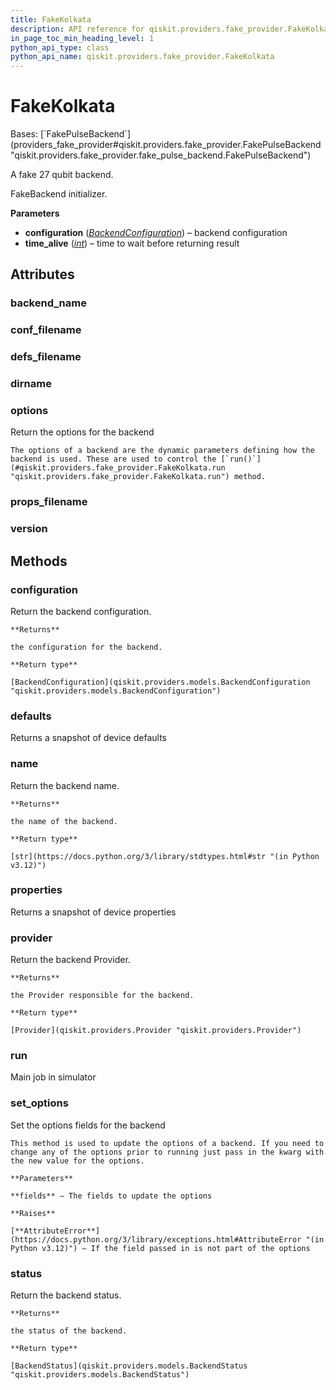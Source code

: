 ```yaml
---
title: FakeKolkata
description: API reference for qiskit.providers.fake_provider.FakeKolkata
in_page_toc_min_heading_level: 1
python_api_type: class
python_api_name: qiskit.providers.fake_provider.FakeKolkata
---
```


# FakeKolkata

<Class id="qiskit.providers.fake_provider.FakeKolkata" isDedicatedPage={true} github="https://github.com/qiskit/qiskit/tree/stable/0.45/qiskit/providers/fake_provider/backends/kolkata/fake_kolkata.py" signature="qiskit.providers.fake_provider.FakeKolkata" modifiers="class">
  Bases: [`FakePulseBackend`](providers_fake_provider#qiskit.providers.fake_provider.FakePulseBackend "qiskit.providers.fake_provider.fake_pulse_backend.FakePulseBackend")

  A fake 27 qubit backend.

  FakeBackend initializer.

  **Parameters**

  *   **configuration** ([*BackendConfiguration*](qiskit.providers.models.BackendConfiguration "qiskit.providers.models.BackendConfiguration")) – backend configuration
  *   **time\_alive** ([*int*](https://docs.python.org/3/library/functions.html#int "(in Python v3.12)")) – time to wait before returning result

  ## Attributes

  ### backend\_name

  <Attribute id="qiskit.providers.fake_provider.FakeKolkata.backend_name" attributeValue="'fake_kolkata'" />

  ### conf\_filename

  <Attribute id="qiskit.providers.fake_provider.FakeKolkata.conf_filename" attributeValue="'conf_kolkata.json'" />

  ### defs\_filename

  <Attribute id="qiskit.providers.fake_provider.FakeKolkata.defs_filename" attributeValue="'defs_kolkata.json'" />

  ### dirname

  <Attribute id="qiskit.providers.fake_provider.FakeKolkata.dirname" attributeValue="'/home/runner/work/qiskit/qiskit/qiskit/providers/fake_provider/backends/kolkata'" />

  ### options

  <Attribute id="qiskit.providers.fake_provider.FakeKolkata.options">
    Return the options for the backend

    The options of a backend are the dynamic parameters defining how the backend is used. These are used to control the [`run()`](#qiskit.providers.fake_provider.FakeKolkata.run "qiskit.providers.fake_provider.FakeKolkata.run") method.
  </Attribute>

  ### props\_filename

  <Attribute id="qiskit.providers.fake_provider.FakeKolkata.props_filename" attributeValue="'props_kolkata.json'" />

  ### version

  <Attribute id="qiskit.providers.fake_provider.FakeKolkata.version" attributeValue="1" />

  ## Methods

  ### configuration

  <Function id="qiskit.providers.fake_provider.FakeKolkata.configuration" signature="configuration()">
    Return the backend configuration.

    **Returns**

    the configuration for the backend.

    **Return type**

    [BackendConfiguration](qiskit.providers.models.BackendConfiguration "qiskit.providers.models.BackendConfiguration")
  </Function>

  ### defaults

  <Function id="qiskit.providers.fake_provider.FakeKolkata.defaults" signature="defaults()">
    Returns a snapshot of device defaults
  </Function>

  ### name

  <Function id="qiskit.providers.fake_provider.FakeKolkata.name" signature="name()">
    Return the backend name.

    **Returns**

    the name of the backend.

    **Return type**

    [str](https://docs.python.org/3/library/stdtypes.html#str "(in Python v3.12)")
  </Function>

  ### properties

  <Function id="qiskit.providers.fake_provider.FakeKolkata.properties" signature="properties()">
    Returns a snapshot of device properties
  </Function>

  ### provider

  <Function id="qiskit.providers.fake_provider.FakeKolkata.provider" signature="provider()">
    Return the backend Provider.

    **Returns**

    the Provider responsible for the backend.

    **Return type**

    [Provider](qiskit.providers.Provider "qiskit.providers.Provider")
  </Function>

  ### run

  <Function id="qiskit.providers.fake_provider.FakeKolkata.run" signature="run(run_input, **kwargs)">
    Main job in simulator
  </Function>

  ### set\_options

  <Function id="qiskit.providers.fake_provider.FakeKolkata.set_options" signature="set_options(**fields)">
    Set the options fields for the backend

    This method is used to update the options of a backend. If you need to change any of the options prior to running just pass in the kwarg with the new value for the options.

    **Parameters**

    **fields** – The fields to update the options

    **Raises**

    [**AttributeError**](https://docs.python.org/3/library/exceptions.html#AttributeError "(in Python v3.12)") – If the field passed in is not part of the options
  </Function>

  ### status

  <Function id="qiskit.providers.fake_provider.FakeKolkata.status" signature="status()">
    Return the backend status.

    **Returns**

    the status of the backend.

    **Return type**

    [BackendStatus](qiskit.providers.models.BackendStatus "qiskit.providers.models.BackendStatus")
  </Function>
</Class>

